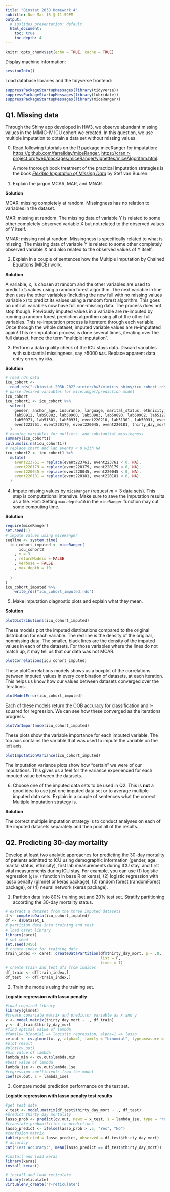 ```yaml
---
title: "Biostat 203B Homework 4"
subtitle: Due Mar 18 @ 11:59PM
output:
  # ioslides_presentation: default
  html_document:
    toc: true
    toc_depth: 4
---
```


```r
knitr::opts_chunk$set(echo = TRUE, cache = TRUE)
```

Display machine information:
```r
sessionInfo()
```
Load database libraries and the tidyverse frontend:
```r
suppressPackageStartupMessages(library(tidyverse))
suppressPackageStartupMessages(library(lubridate))
suppressPackageStartupMessages(library(miceRanger))
```

## Q1. Missing data

Through the Shiny app developed in HW3, we observe abundant missing values in the MIMIC-IV ICU cohort we created. In this question, we use multiple imputation to obtain a data set without missing values.

0. Read following tutorials on the R package miceRanger for imputation: <https://github.com/farrellday/miceRanger>, <https://cran.r-project.org/web/packages/miceRanger/vignettes/miceAlgorithm.html>.

    A more thorough book treatment of the practical imputation strategies is the book [*_Flexible Imputation of Missing Data_*](https://stefvanbuuren.name/fimd/) by Stef van Buuren. 

1. Explain the jargon MCAR, MAR, and MNAR.

**Solution**

MCAR: missing completely at random. Missingness has no relation to variables in the dataset. 

MAR: missing at random. The missing data of variable Y is related to some other completely observed variable X but not related to the observed values of Y itself. 

MNAR: missing not at random. Missingness is specifically related to what is missing. The missing data of variable Y is related to some other completely observed variable X and also related to the observed values of Y itself. 

2. Explain in a couple of sentences how the Multiple Imputation by Chained Equations (MICE) work.

**Solution**

A variable, x, is chosen at random and the other variables are used to predict x's values using a random forest algorithm. The next variable in line then uses the other variables (including the now full with no missing values variable x) to predict its values using a random forest algorithm. This goes on until all variables now have full non-missing data. The process does not stop though. Previously imputed values in a variable are re-imputed by running a random forest prediction algorithm using all of the other full variables. This re-imputation process is iteraterd through each variable. Once through the whole dataset, imputed variable values are re-imputated again! This re-imputation process is done several times, iterating over the full dataset, hence the term "multiple imputation". 

3. Perform a data quality check of the ICU stays data. Discard variables with substantial missingness, say >5000 `NA`s. Replace apparent data entry errors by `NA`s.

**Solution**

```r
# read rds data 
icu_cohort <- 
  read_rds("~/biostat-203b-2022-winter/hw3/mimiciv_shiny/icu_cohort.rds")
# parse desired variables for miceranger/prediction model
icu_cohort
icu_cohort1 <- icu_cohort %>% 
  select(
    gender, anchor_age, insurance, language, marital_status, ethnicity, 
    lab50912, lab50882, lab50960, lab50983, lab50893, lab50902, lab51221,
    lab50971, lab51301, lab50931, event220210, lab51301, lab50931, event220210,
    event223761, event220179, event220045, event220181, thirty_day_mort
  )
# examine variables for outliers  and substantial missingness 
summary(icu_cohort1)
colSums(is.na(icu_cohort1))
# replace chart and lab events < 0 with NA 
icu_cohort2 <- icu_cohort1 %>% 
  mutate(
    event223761 = replace(event223761, event223761 < 0, NA),
    event220179 = replace(event220179, event220179 < 0, NA),
    event220045 = replace(event220045, event220045 < 0, NA),
    event220181 = replace(event220181, event220181 < 0, NA)
  )
```

4. Impute missing values by `miceRanger` (request $m=3$ data sets). This step is computational intensive. Make sure to save the imputation results as a file. Hint: Setting `max.depth=10` in the `miceRanger` function may cut some computing time.

**Solution**

```r
require(miceRanger)
set.seed(1)
# impute values using miceRanger
seqTime <- system.time(
  icu_cohort_imputed <- miceRanger(
      icu_cohort2
    , m = 3
    , returnModels = FALSE
    , verbose = FALSE
    , max.depth = 10
    
  )
)
icu_cohort_imputed %>%
    write_rds("icu_cohort_imputed.rds")
```

5. Make imputation diagnostic plots and explain what they mean.

**Solution**

```r
plotDistributions(icu_cohort_imputed)
```

These models plot the imputed distributions compared to the original distribution for each variable. The red line is the density of the original, nonmissing data. The smaller, black lines are the density of the imputed values in each of the datasets. For those variables where the lines do not match up, it may tell us that our data was not MCAR. 

```r
plotCorrelations(icu_cohort_imputed)
```

These plotCorrelations models shows us a boxplot of the correlations between imputed values in every combination of datasets, at each iteration. This helps us know how our values between datasets converged over the iterations.

```r
plotModelError(icu_cohort_imputed)
```

Each of these models return the OOB accuracy for classification and r-squared for regression. We can see how these converged as the iterations progress. 

```r
plotVarImportance(icu_cohort_imputed)
```

These plots show the variable importance for each imputed variable. The top axis contains the variable that was used to impute the variable on the left axis.

```r
plotImputationVariance(icu_cohort_imputed)
```

The imputation variance plots show how “certain” we were of our imputations. This gives us a feel for the variance experienced for each imputed value between the datasets.

6. Choose one of the imputed data sets to be used in Q2. This is **not** a good idea to use just one imputed data set or to average multiple imputed data sets. Explain in a couple of sentences what the correct Multiple Imputation strategy is.

**Solution**

The correct multiple imputation strategy is to conduct analyses on each of the imputed datasets separately and then pool all of the results. 

## Q2. Predicting 30-day mortality

Develop at least two analytic approaches for predicting the 30-day mortality of patients admitted to ICU using demographic information (gender, age, marital status, ethnicity), first lab measurements during ICU stay, and first vital measurements during ICU stay. For example, you can use (1) logistic regression (`glm()` function in base R or keras), (2) logistic regression with lasso penalty (glmnet or keras package), (3) random forest (randomForest package), or (4) neural network (keras package).

1. Partition data into 80% training set and 20% test set. Stratify partitioning according the 30-day mortality status.

```r
# extract a dataset from the three imputed datasets
d <- completeData(icu_cohort_imputed)
df <- d$Dataset_1
# partition data into training and test 
# load caret library 
library(caret)
# set seed
set.seed(3456)
# create index for training data 
train_index <- caret::createDataPartition(df$thirty_day_mort, p = .8,
                                          list = F,
                                          times = 1)
# create train and test dfs from indices
df_train <- df[train_index,]
df_test  <- df[-train_index,]
```

2. Train the models using the training set.

**Logistic regression with lasso penalty**
```r
#load required library
library(glmnet)
#create covariate matrix and predictor variable as x and y 
x <- model.matrix(thirty_day_mort ~ ., df_train)
y <- df_train$thirty_day_mort
#find optimal value of lambda
#family= binomial => logistic regression, alpha=1 => lasso
cv.out <- cv.glmnet(x, y, alpha=1, family = "binomial", type.measure = "auc" )
#plot result
#plot(cv.out)
#min value of lambda
lambda_min <- cv.out$lambda.min
#best value of lambda
lambda_1se <- cv.out$lambda.1se
#regression coefficients from the model 
coef(cv.out, s = lambda_1se)
```

3. Compare model prediction performance on the test set.

**Logistic regression with lasso penalty test results**
```r
#get test data
x_test <- model.matrix(df_test$thirty_day_mort ~ ., df_test)
#predict thirty day mortality 
lasso_prob <- predict(cv.out, newx = x_test, s = lambda_1se, type = "response")
#translate probabilities to predictions
lasso_predict <- ifelse(lasso_prob > .5, "Yes", "No")
#confusion matrix
table(predicted = lasso_predict, observed = df_test$thirty_day_mort)
# accuracy 
cat("Test Accuracy:", mean(lasso_predict == df_test$thirty_day_mort))
```

```r
#install and load keras 
library(keras)
install_keras()
```

```r
# install and load reticulate 
library(reticulate)
virtualenv_create("r-reticulate")
```


